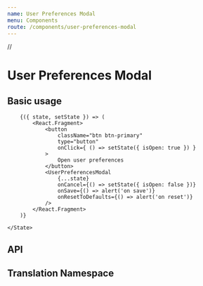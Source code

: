 ---
name: User Preferences Modal
menu: Components
route: /components/user-preferences-modal
---

//

# User Preferences Modal

## Basic usage

<Playground>
    <State initial={{
        isOpen: false,
        windowLevelData: windowLevelDefaults,
        hotKeysData: hotkeyDefaults,
    }}>

        {({ state, setState }) => (
            <React.Fragment>
                <button
                    className="btn btn-primary"
                    type="button"
                    onClick={ () => setState({ isOpen: true }) }
                >
                    Open user preferences
                </button>
                <UserPreferencesModal
                    {...state}
                    onCancel={() => setState({ isOpen: false })}
                    onSave={() => alert('on save')}
                    onResetToDefaults={() => alert('on reset')}
                />
            </React.Fragment>
        )}

    </State>

</Playground>

## API

<Props of={UserPreferencesModal} />

## Translation Namespace

<NameSpace name="UserPreferencesModal" />

